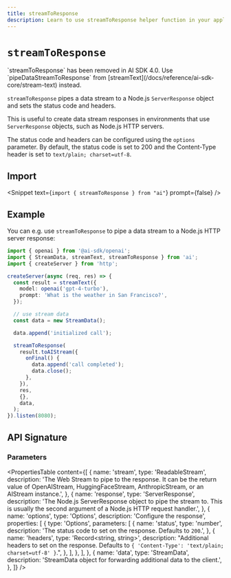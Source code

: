 ```yaml
---
title: streamToResponse
description: Learn to use streamToResponse helper function in your application.
---
```


# `streamToResponse`

<Note type="warning">
  `streamToResponse` has been removed in AI SDK 4.0. Use
  `pipeDataStreamToResponse` from
  [streamText](/docs/reference/ai-sdk-core/stream-text) instead.
</Note>

`streamToResponse` pipes a data stream to a Node.js `ServerResponse` object and sets the status code and headers.

This is useful to create data stream responses in environments that use `ServerResponse` objects, such as Node.js HTTP servers.

The status code and headers can be configured using the `options` parameter.
By default, the status code is set to 200 and the Content-Type header is set to `text/plain; charset=utf-8`.

## Import

<Snippet text={`import { streamToResponse } from "ai"`} prompt={false} />

## Example

You can e.g. use `streamToResponse` to pipe a data stream to a Node.js HTTP server response:

```ts
import { openai } from '@ai-sdk/openai';
import { StreamData, streamText, streamToResponse } from 'ai';
import { createServer } from 'http';

createServer(async (req, res) => {
  const result = streamText({
    model: openai('gpt-4-turbo'),
    prompt: 'What is the weather in San Francisco?',
  });

  // use stream data
  const data = new StreamData();

  data.append('initialized call');

  streamToResponse(
    result.toAIStream({
      onFinal() {
        data.append('call completed');
        data.close();
      },
    }),
    res,
    {},
    data,
  );
}).listen(8080);
```

## API Signature

### Parameters

<PropertiesTable
  content={[
    {
      name: 'stream',
      type: 'ReadableStream',
      description:
        'The Web Stream to pipe to the response. It can be the return value of OpenAIStream, HuggingFaceStream, AnthropicStream, or an AIStream instance.',
    },
    {
      name: 'response',
      type: 'ServerResponse',
      description:
        'The Node.js ServerResponse object to pipe the stream to. This is usually the second argument of a Node.js HTTP request handler.',
    },
    {
      name: 'options',
      type: 'Options',
      description: 'Configure the response',
      properties: [
        {
          type: 'Options',
          parameters: [
            {
              name: 'status',
              type: 'number',
              description:
                'The status code to set on the response. Defaults to `200`.',
            },
            {
              name: 'headers',
              type: 'Record<string, string>',
              description:
                "Additional headers to set on the response. Defaults to `{ 'Content-Type': 'text/plain; charset=utf-8' }`.",
            },
          ],
        },
      ],
    },
    {
      name: 'data',
      type: 'StreamData',
      description:
        'StreamData object for forwarding additional data to the client.',
    },
  ]}
/>
